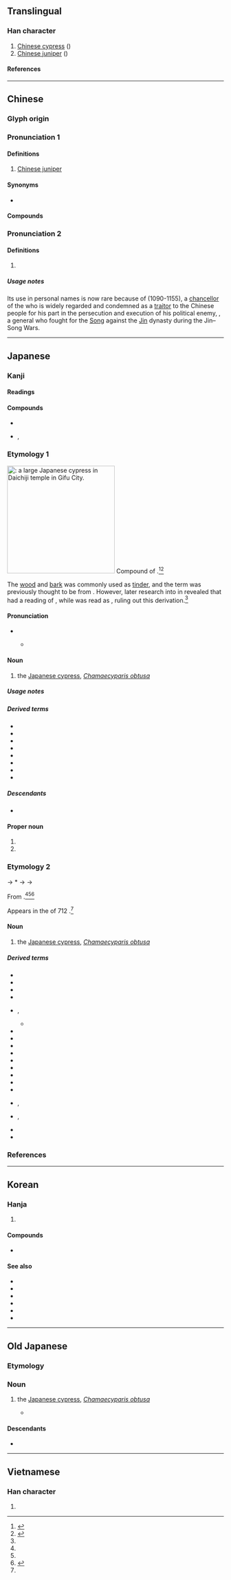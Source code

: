 {{also|栝|桧}}
{{character info}}
==Translingual==

===Han character===
{{Han char|rn=75|rad=木|as=13|sn=17|four=48966|canj=DOMA|ids=⿰木會}}

# [[Chinese cypress]] ({{taxlink|Cupressus duclouxiana|species|noshow=1}})
# [[Chinese juniper]] ({{taxlink|Juniperus chinensis|species|noshow=1}})

====References====
{{Han ref|kx=0557.110|dkj=15676|dj=0946.180|hdz=21303.040|uh=6A9C}}

----

==Chinese==
{{zh-forms|s=桧}}

===Glyph origin===
{{Han etym}}

===Pronunciation 1===
{{zh-pron
|m=guì,kuài
|c=kui2
|mn=kòe
|mc=y
|oc=y
|ma=
|cat=pn
}}

====Definitions====
{{zh-hanzi}}

# [[Chinese juniper]]

====Synonyms====
* {{zh-l|圓柏}}

====Compounds====
{{zh-der|檜柏|檜木|紅檜}}

===Pronunciation 2===
{{zh-pron
|m=huì,kuài,1nb=standard in Mainland China,2nb=standard in Taiwan
|c=kui2
|mc=1
|oc=1
|ma=
|cat=pn
}}

====Definitions====
{{zh-hanzi}}

# {{zh-used2|n}}
#: {{zh-x|^秦 ^檜{huì}|{{w|Qin Hui}}}}

=====Usage notes=====
Its use in personal names is now rare because of {{w|Qin Hui}} (1090-1155), a [[chancellor]] of the {{w|Southern Song}} who is widely regarded and condemned as a [[traitor]] to the Chinese people for his part in the persecution and execution of his political enemy, {{w|Yue Fei}}, a general who fought for the [[Song]] against the [[Jin]] dynasty during the Jin–Song Wars.

----

==Japanese==
{{ja-kanji forms|桧|檜}}

===Kanji===
{{ja-kanji|grade=|rs=木13|shin=桧}}

====Readings====
{{ja-readings
|goon=け<け<くゑ, かち<くわち
|kanon=かい<くわい, かつ<くわつ
|kun=ひ-, ひのき-
}}

====Compounds====
* {{ja-r|老檜|ろうかい}}
* {{ja-r|翌檜|アスナロ}}, {{ja-r|翌檜|アスナロウ}}

===Etymology 1===
{{ja-kanjitab|yomi=k|ひのき|alt=檜木}}
{{wp|lang=ja|ヒノキ}}
{{wp|Chamaecyparis obtusa}}
[[File:大智寺 (岐阜市)-樹齢約700年の大ヒノキdaichiji008.jpg|thumb|250px|{{m|ja||檜|tr=hinoki}}: a large '''Japanese cypress''' in Daichiji temple in Gifu City.]]
Compound of {{com|ja|sort=ひのき||alt1=檜|tr1=hi|t1=[[Japanese cypress]]|pos1=see below|の|tr2=no|pos2=attributive particle|木|tr3=ki|t3=[[tree]]}}.<ref name="KDJ">{{R:Kokugo Dai Jiten}}</ref><ref name="DJR">{{R:Daijirin}}</ref>

The [[wood]] and [[bark]] was commonly used as [[tinder]], and the term was previously thought to be from {{com|ja|nocat=1|火|tr1=hi|t1=[[fire]]|の|tr2=no|pos2=attributive particle|木|tr3=ki|t3=tree}}. However, later research into {{w|Jōdai Tokushu Kanazukai|ancient kana usage}} in {{cog|ojp|-}} revealed that {{m|ja|檜}} had a reading of {{IPAfont|⟨pi<sub>1</sub>⟩}}, while {{m|ja|火}} was read as {{IPAfont|⟨pi<sub>2</sub>⟩}}, ruling out this derivation.<ref name="KDJ"/>

====Pronunciation====
{{ja-pron|yomi=k|ひのき|acc=1|acc2=0|dev=3|acc_ref=DJR|acc2_ref=DJR}}
** {{a|[[w:Kansai dialect|Osaka]]}} {{ja-accent-common|a|ひ|のき|híꜜnòkì}}

====Noun====
{{ja-noun|shin=桧|ひのき|ヒノキ}}

# the [[Japanese cypress]], ''[[Chamaecyparis obtusa]]''

=====Usage notes=====
{{U:ja:biology|ヒノキ}}

=====Derived terms=====
{{der-top3}}
* {{ja-r|檜 翌檜|ひのき あすなろ}}
* {{ja-r|檜%笠|ひのき%がさ}}
* {{ja-r|檜%玉|ひのき%だま}}
* {{ja-r|檜%綱|ひのき%づな}}
* {{ja-r|檜 舞台|ひのき ぶたい}}
* {{ja-r|明日は檜|あす は ひのき}}
* {{ja-r|木曽 檜|^きそ ^ひのき}}
* {{ja-r|台湾 檜|^たいわん ひのき}}
{{der-bottom}}

=====Descendants=====
* {{desc|en|hinoki}}

====Proper noun====
{{ja-pos|proper|shin=桧|ひのき}}

# {{given name|ja|female|A=a|sort=ひのき}}
# {{surname|ja|A=a|nodot=1|sort=ひのき}}

===Etymology 2===
{{ja-kanjitab|yomi=k|ひ}}

{{IPAfont|⟨pi<sub>1</sub>⟩}} → *{{IPAchar|/pʲi/}} → {{IPAchar|/ɸi/}} → {{IPAchar|/hi/}}

From {{inh|ja|ojp|sort=ひ|-}}.<ref name="KDJ"/><ref name="DJR"/><ref name="DJS">{{R:Daijisen}}</ref>

Appears in the ''{{w|Kojiki}}'' of 712 {{CE}}.<ref name="KDJ"/>

====Noun====
{{ja-noun|shin=桧|ひ}}

# {{lb|ja|sort=ひ|archaic|or in [[compound]]s}} the [[Japanese cypress]], ''[[Chamaecyparis obtusa]]''

=====Derived terms=====
{{der-top4}}
* {{ja-r|檜%扇|ひ%おうぎ}}
* {{ja-r|檜%垣|ひ%がき}}
* {{ja-r|檜%笠|ひ%がさ}}
* {{ja-r|檜%隈|^ひ%ぐま}}
* {{ja-r|檜%曾|ひ%そ|rom=-}}, {{ja-r|檜%楚|ひ%そ}}
** {{ja-r|白%檜%曾|しら%び%そ}}
* {{ja-r|檜%枝%岐|^ひの%え%また}}
* {{ja-r|檜隈|^ひのくま}}
* {{ja-r|檜葉|ひば}}
* {{ja-r|檜%原|ひ%ばら}}
* {{ja-r|檜%物|ひ%もの}}
* {{ja-r|檜%山|^ひ%やま}}
* {{ja-r|檜%皮|ひ%わだ}}
* {{ja-r|檜%破り子|ひ%わりご}}
* {{ja-r|明日%檜|あす%ひ}}
* {{ja-r|黒%檜|くろ%び}}, {{ja-r|黒%檜|くろ%べ}}
* {{ja-r|白%檜|しら%び}}, {{ja-r|白%檜|しら%べ}}
* {{ja-r|唐%檜|とう%ひ}}
* {{ja-r|紅%檜|べに%ひ}}
{{der-bottom}}

===References===
<references/>

----

==Korean==

===Hanja===
{{ko-hanja|hangeul=[[회]], [[괄]]|eumhun=|rv=hoe, gwal|mr=hoe, kwal|y=hoy, kwal}}

# {{rfdef|ko}}

====Compounds====
* {{ko-l|회목|檜木|[[Japanese cypress]]}}

====See also====
{{rel-top|See also}}
* {{ko-l|백|柏|[[cypress]]}}
* {{ko-l|편백|扁柏|[[Japanese cypress]]}}
* {{ko-l|측백|側柏|[[oriental thuja]]}}
* {{ko-l|괄|栝|[[juniper]]}}
* {{ko-l|향목|香木|juniper}}
* {{ko-l|노송|老松|Japanese cypress}}
{{rel-bottom}}

----

==Old Japanese==

===Etymology===
{{rfe|ojp|sort=ひ}}

===Noun===
{{head|ojp|noun|tr=pi<sub>1</sub>|kana|ひ|sort=ひ}}

# the [[Japanese cypress]], ''[[Chamaecyparis obtusa]]''
#* {{RQ:Kojiki|poem 100}}
#*: {{ux|ojp|...[[眞木割く|麻紀佐久]]'''比'''能[[御門|美加度]]...|tr=...maki<sub>2</sub> saku '''pi<sub>1</sub>''' no mi<sub>1</sub>kado<sub>1</sub>...|...this wooded palace of flourishing '''cypresses'''...}}

====Descendants====
* {{desc|ja|檜|tr=hi, hinoki}}

----

==Vietnamese==

===Han character===
{{vi-readings|rs=木13|reading=cối}}

# {{rfdef|vi|sort=木13}}